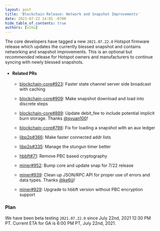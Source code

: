 ```yaml
---
layout: post
title: 'Blockchain Release: Network and Snapshot Improvements'
date: 2021-07-22 14:01 -0700
hide_table_of_contents: true
authors: [vihu]
---
```


The core developers have tagged a new `2021.07.22.0` Hotspot firmware release which updates the
currently blessed snapshot and contains networking and snapshot improvements. This is an optional
but _recommended_ release for Hotspot owners and manufacturers to continue syncing with newly
blessed snapshots.

<!--truncate-->

- #### Related PRs

  - [blockchain-core#923](https://github.com/helium/blockchain-core/pull/923): Faster state channel
    server side broadcast with caching
  - [blockchain-core#909](https://github.com/helium/blockchain-core/pull/909): Make snapshot
    download and load into discrete steps
  - [blockchain-core#889](https://github.com/helium/blockchain-core/pull/889): Update debit_fee to
    include potential implicit burn storage. Thanks [@syuan100](https://github.com/syuan100)!
  - [blockchain-core#798](https://github.com/helium/blockchain-core/pull/798): Fix for loading a
    snapshot with an aux ledger

  - [libp2p#366](https://github.com/helium/erlang-libp2p/pull/366): Make faster connected addr lists
  - [libp2p#335](https://github.com/helium/erlang-libp2p/pull/335): Manage the stungun timer better

  - [hbbft#71](https://github.com/helium/erlang-hbbft/pull/71): Remove PBC based cryptography

  - [miner#952](https://github.com/helium/miner/pull/952): Bump core and update snap for 7/22
    release
  - [miner#939](https://github.com/helium/miner/pull/939): Clean up JSON/RPC API for proper use of
    errors and data types. Thanks [@ke6jjj](https://github.com/ke6jjj)!
  - [miner#929](https://github.com/helium/miner/pull/929): Upgrade to hbbft version without PBC
    encryption support

### Plan

We have been beta testing `2021.07.22.0` since July 22nd, 2021 12:30 PM PT. Current ETA for GA is
6:00 PM PT, July 22nd, 2021.
